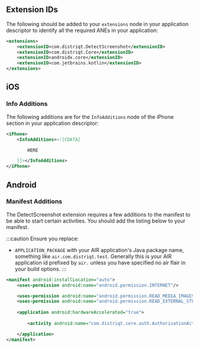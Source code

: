 
## Extension IDs

The following should be added to your `extensions` node in your application descriptor to identify all the required ANEs in your application:

```xml
<extensions>
	<extensionID>com.distriqt.DetectScreenshot</extensionID>
	<extensionID>com.distriqt.Core</extensionID>
	<extensionID>androidx.core</extensionID>
	<extensionID>com.jetbrains.kotlin</extensionID>
</extensions>
```



## iOS 


### Info Additions 


The following additions are for the `InfoAdditions` node of the iPhone section in your application descriptor:

```xml
<iPhone>
	<InfoAdditions><![CDATA[

		HERE

	]]></InfoAdditions>
</iPhone>
```



## Android 

### Manifest Additions

The DetectScreenshot extension requires a few additions to the manifest to be able to start certain activities. You should add the listing below to your manifest.

:::caution
Ensure you replace:
-  `APPLICATION_PACKAGE` with your AIR application's Java package name, something like `air.com.distriqt.test`. Generally this is your AIR application id prefixed by `air.` unless you have specified no air flair in your build options.
:::


```xml
<manifest android:installLocation="auto">
	<uses-permission android:name="android.permission.INTERNET"/>

	<uses-permission android:name="android.permission.READ_MEDIA_IMAGES"/>
	<uses-permission android:name="android.permission.READ_EXTERNAL_STORAGE" android:maxSdkVersion="32" />
	
	<application android:hardwareAccelerated="true">
		
		<activity android:name="com.distriqt.core.auth.AuthorisationActivity" android:exported="false" android:theme="@android:style/Theme.Translucent.NoTitleBar"/>

	</application>
</manifest>
```




